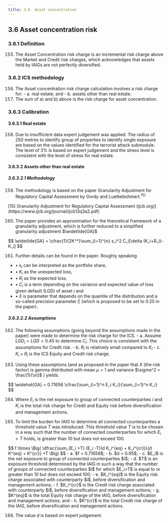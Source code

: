 ```yaml
---
title: 3.6	Asset concentration 
---
```

## 3.6	Asset concentration risk
### 3.6.1	Definition
155. The Asset Concentration risk charge is an incremental risk charge above the Market and Credit risk charges, which acknowledges that assets held by IAIGs are not perfectly diversified.

### 3.6.2 ICS methodology
156. The Asset concentration risk charge calculation involves a risk charge for:
    - a. real estate; and
    - b. assets other than real estate.
157. The sum of a) and b) above is the risk charge for asset concentration.

### 3.6.3	Calibration
#### 3.6.3.1	Real estate
158. Due to insufficient data expert judgement was applied. The radius of 250 metres to identify group of properties to identify single exposure are based on the values identified for the terrorist attack submodule. The level of 3% is based on expert judgement and the stress level is consistent with the level of stress for real estate.

#### 3.6.3.2 Assets other than real estate
##### 3.6.3.2.1	Methodology
159. The methodology is based on the paper Granularity Adjustment for Regulatory Capital Assessment by Gordy and Luetkebohmert.$^{15)}$

<GCmt severity="aa">
[15) Granularity Adjustment for Regulatory Capital Assessment (ijcb.org)](https://www.ijcb.org/journal/ijcb13q3a2.pdf)
</GCmt>

160. The paper provides an approximation for the theoretical framework of a granularity adjustment, which is further reduced to a simplified granularity adjustment $\widetilde{GA}$ 
<GMath title="Granularity Adjustment">
$$
\widetilde{GA} = \cfrac{1}{2K^*}\sum_{i=1}^{n} s_i^2 C_i[\delta (K_i+R_i)-K_i]
$$
</GMath>

161. Further details can be found in the paper. Roughly speaking  
- • $s_i$ can be interpreted as the portfolio share,   
- • $K_i$ as the unexpected loss,  
- • $R_i$ as the expected loss.  
- • $C_i$ is a term depending on the variance and expected value of loss given default (LGD) of asset $i$ and  
- • $\delta$ is parameter that depends on the quantile of the distribution and a so-called precision parameter $\xi$ (which is proposed to be set to 0.25 in the paper).

##### 3.6.3.2.2	Assumptions
162. The following assumptions (going beyond the assumptions made in the paper) were made to determine the risk charge for the ICS.
    - a. Assume $LGD_i = LGD = 0.45$ to determine $C_i$. This choice is consistent with the assumptions for Credit risk.
    - b. $R_i$ is relatively small compared to $K_i$
    - c. $K_i + R_i$ is the ICS Equity and Credit risk charge.

163. Using these assumptions (and as proposed in the paper that $X$ (the risk factor) is gamma distributed with mean $\mu =1$ and variance $\sigma^2 = \frac{1}{\xi}$ ) yields.
<GMath title="Granularity Adjustment (Using these assumptions)">
$$
\widehat{GA} = 0.71656 \cfrac{\sum_{i=1}^n E_i K_i}{\sum_{i=1}^n K_i}
$$ 
</GMath>

164. Where $E_i$ is the net exposure to group of connected counterparties $i$  and $K_i$ is the total risk charge for Credit and Equity risk before diversification and management actions.

165. To limit the burden for IAIG to determine all connected counterparties a threshold value $T$ was introduced. This threshold value $T$ is to be chosen in a way such that the number of connected counterparties for which $E_i > T$ holds, is greater than 10 but does not exceed 100.
<GMath title="Asset concentration risk charge with threshold T">
$$
f \times \Big( \dfrac{\sum_{E_i >T} (E_i -T)(d K_i^{eq} + K_i^{cr})}{d K^{eq} + K^{cr}} +T \Big)
$$
</GMath>
<GCmt>
- a. $f = 0.71656$;
- b. $d = 0.95$;
- c. $E_i$ is the net exposure to group of connected counterparties $i$;
- d. $T$ is an exposure threshold determined by the IAIG in such a way that the number of groups of connected counterparties $i$ for which $E_i>T$ is equal to or greater than 10 but does not exceed 100;
- e. $K_i^{eq}$ is the Equity risk charge associated with counterparty $i$, before diversification and management actions;
- f. $K_i^{cr}$ is the Credit risk charge associated with counterparty $i$, before diversification and management actions;
- g. $K^{eq}$ is the total Equity risk charge of the IAIG, before diversification and management actions; and
- h. $K^{cr}$ is the total Credit risk charge of the IAIG, before diversification and management actions.
</GCmt>

166. The value $d$ is based on expert judgement.